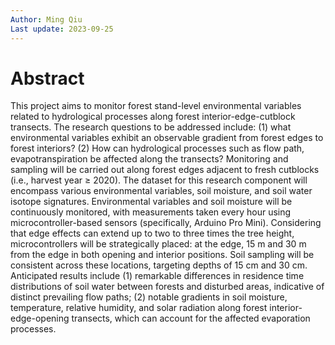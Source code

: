 ```yaml
---
Author: Ming Qiu
Last update: 2023-09-25
---
```


# Abstract

This project aims to monitor forest stand-level environmental variables related to hydrological processes along forest interior-edge-cutblock transects. The research questions to be addressed include: (1) what environmental variables exhibit an observable gradient from forest edges to forest interiors? (2) How can hydrological processes such as flow path, evapotranspiration be affected along the transects? Monitoring and sampling will be carried out along forest edges adjacent to fresh cutblocks (i.e., harvest year ≥ 2020). The dataset for this research component will encompass various environmental variables, soil moisture, and soil water isotope signatures. Environmental variables and soil moisture will be continuously monitored, with measurements taken every hour using microcontroller-based sensors (specifically, Arduino Pro Mini). Considering that edge effects can extend up to two to three times the tree height, microcontrollers will be strategically placed: at the edge, 15 m and 30 m from the edge in both opening and interior positions. Soil sampling will be consistent across these locations, targeting depths of 15 cm and 30 cm. Anticipated results include (1) remarkable differences in residence time distributions of soil water between forests and disturbed areas, indicative of distinct prevailing flow paths; (2) notable gradients in soil moisture, temperature, relative humidity, and solar radiation along forest interior-edge-opening transects, which can account for the affected evaporation processes.



